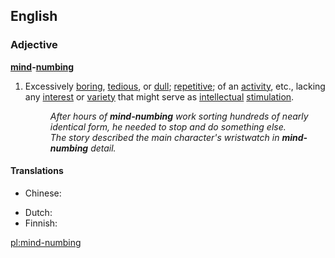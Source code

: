 ==English==

===Adjective===
'''[[mind]]-[[numbing]]'''

# {{idiomatic}} Excessively [[boring]], [[tedious]], or [[dull]]; [[repetitive]]; of an [[activity]], etc., lacking any [[interest]] or [[variety]] that might serve as [[intellectual]] [[stimulation]].
#: ''After hours of '''mind-numbing''' work sorting hundreds of nearly identical form, he needed to stop and do something else.''
#: ''The story described the main character's wristwatch in '''mind-numbing''' detail.''

====Translations====
{{trans-top|excessively boring}}
* Chinese:
*: {{trreq|cmn}}
{{trans-mid}}
* Dutch: {{t-|nl|geestdodend}}
* Finnish: {{t-|fi|turruttava}}
{{trans-bottom}}

[[pl:mind-numbing]]